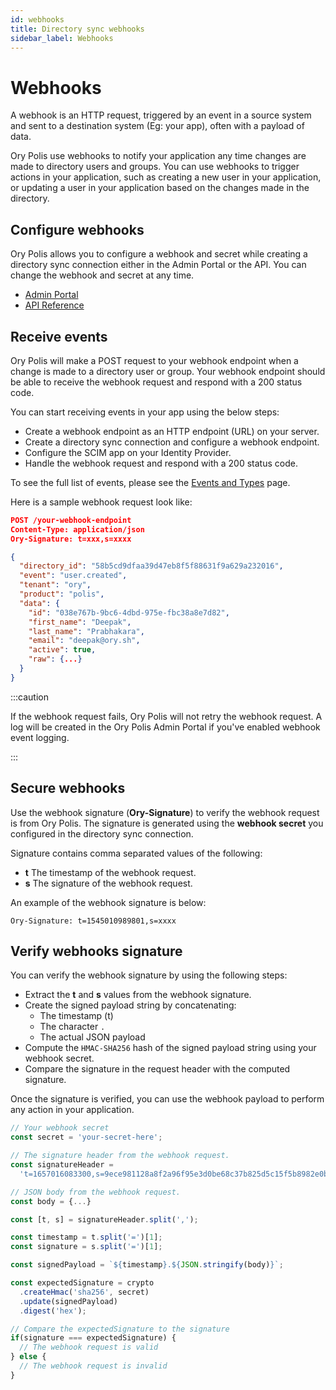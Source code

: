 ```yaml
---
id: webhooks
title: Directory sync webhooks
sidebar_label: Webhooks
---
```



# Webhooks

A webhook is an HTTP request, triggered by an event in a source system and sent to a destination system (Eg: your app), often with
a payload of data.

Ory Polis use webhooks to notify your application any time changes are made to directory users and groups. You can use webhooks to
trigger actions in your application, such as creating a new user in your application, or updating a user in your application based
on the changes made in the directory.

## Configure webhooks

Ory Polis allows you to configure a webhook and secret while creating a directory sync connection either in the Admin Portal or
the API. You can change the webhook and secret at any time.

- [Admin Portal](../admin-portal/directory-sync.mdx)
- [API Reference](api-reference.mdx#create-a-new-directory)

## Receive events

Ory Polis will make a POST request to your webhook endpoint when a change is made to a directory user or group. Your webhook
endpoint should be able to receive the webhook request and respond with a 200 status code.

You can start receiving events in your app using the below steps:

- Create a webhook endpoint as an HTTP endpoint (URL) on your server.
- Create a directory sync connection and configure a webhook endpoint.
- Configure the SCIM app on your Identity Provider.
- Handle the webhook request and respond with a 200 status code.

To see the full list of events, please see the [Events and Types](events.mdx) page.

Here is a sample webhook request look like:

```json
POST /your-webhook-endpoint
Content-Type: application/json
Ory-Signature: t=xxx,s=xxxx

{
  "directory_id": "58b5cd9dfaa39d47eb8f5f88631f9a629a232016",
  "event": "user.created",
  "tenant": "ory",
  "product": "polis",
  "data": {
    "id": "038e767b-9bc6-4dbd-975e-fbc38a8e7d82",
    "first_name": "Deepak",
    "last_name": "Prabhakara",
    "email": "deepak@ory.sh",
    "active": true,
    "raw": {...}
  }
}
```

:::caution

If the webhook request fails, Ory Polis will not retry the webhook request. A log will be created in the Ory Polis Admin Portal if
you've enabled webhook event logging.

:::

## Secure webhooks

Use the webhook signature (**Ory-Signature**) to verify the webhook request is from Ory Polis. The signature is generated using
the **webhook secret** you configured in the directory sync connection.

Signature contains comma separated values of the following:

- **t** The timestamp of the webhook request.
- **s** The signature of the webhook request.

An example of the webhook signature is below:

```
Ory-Signature: t=1545010989801,s=xxxx
```

## Verify webhooks signature

You can verify the webhook signature by using the following steps:

- Extract the **t** and **s** values from the webhook signature.
- Create the signed payload string by concatenating:
  - The timestamp (t)
  - The character `.`
  - The actual JSON payload
- Compute the `HMAC-SHA256` hash of the signed payload string using your webhook secret.
- Compare the signature in the request header with the computed signature.

Once the signature is verified, you can use the webhook payload to perform any action in your application.

```javascript showLineNumbers
// Your webhook secret
const secret = 'your-secret-here';

// The signature header from the webhook request.
const signatureHeader =
  't=1657016083300,s=9ece981128a8f2a96f95e3d0be68c37b825d5c15f5b8982e0b7e198a76621866';

// JSON body from the webhook request.
const body = {...}

const [t, s] = signatureHeader.split(',');

const timestamp = t.split('=')[1];
const signature = s.split('=')[1];

const signedPayload = `${timestamp}.${JSON.stringify(body)}`;

const expectedSignature = crypto
  .createHmac('sha256', secret)
  .update(signedPayload)
  .digest('hex');

// Compare the expectedSignature to the signature
if(signature === expectedSignature) {
  // The webhook request is valid
} else {
  // The webhook request is invalid
}
```
